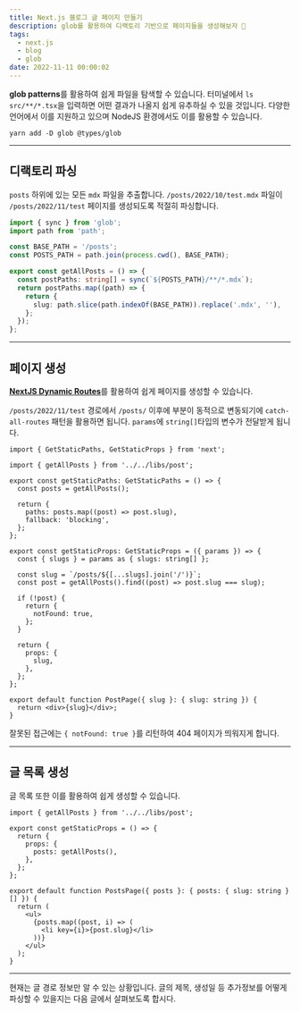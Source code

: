 ```yaml
---
title: Next.js 블로그 글 페이지 만들기
description: glob를 활용하여 디랙토리 기반으로 페이지들을 생성해보자 🤔
tags:
  - next.js
  - blog
  - glob
date: 2022-11-11 00:00:02
---
```


**glob patterns**를 활용하여 쉽게 파일을 탐색할 수 있습니다.
터미널에서 `ls src/**/*.tsx`을 입력하면 어떤 결과가 나올지 쉽게 유추하실 수 있을 것입니다.
다양한 언어에서 이를 지원하고 있으며 NodeJS 환경에서도 이를 활용할 수 있습니다.

```shell
yarn add -D glob @types/glob
```

---

## 디랙토리 파싱

`posts` 하위에 있는 모든 `mdx` 파일을 추출합니다.
`/posts/2022/10/test.mdx` 파일이 `/posts/2022/11/test` 페이지를 생성되도록 적절히 파싱합니다.

```ts:libs/post.ts {8}
import { sync } from 'glob';
import path from 'path';

const BASE_PATH = '/posts';
const POSTS_PATH = path.join(process.cwd(), BASE_PATH);

export const getAllPosts = () => {
  const postPaths: string[] = sync(`${POSTS_PATH}/**/*.mdx`);
  return postPaths.map((path) => {
    return {
      slug: path.slice(path.indexOf(BASE_PATH)).replace('.mdx', ''),
    };
  });
};
```

---

## 페이지 생성

[**NextJS Dynamic Routes**](https://nextjs.org/docs/routing/dynamic-routes#catch-all-routes)를 활용하여 쉽게 페이지를 생성할 수 있습니다.

`/posts/2022/11/test` 경로에서 `/posts/` 이후에 부분이 동적으로 변동되기에 `catch-all-routes` 패턴을 활용하면 됩니다.
`params`에 `string[]`타입의 변수가 전달받게 됩니다.

```tsx:pages/blog/[...slugs].tsx {17}
import { GetStaticPaths, GetStaticProps } from 'next';

import { getAllPosts } from '../../libs/post';

export const getStaticPaths: GetStaticPaths = () => {
  const posts = getAllPosts();

  return {
    paths: posts.map((post) => post.slug),
    fallback: 'blocking',
  };
};

export const getStaticProps: GetStaticProps = ({ params }) => {
  const { slugs } = params as { slugs: string[] };

  const slug = `/posts/${[...slugs].join('/')}`;
  const post = getAllPosts().find((post) => post.slug === slug);

  if (!post) {
    return {
      notFound: true,
    };
  }

  return {
    props: {
      slug,
    },
  };
};

export default function PostPage({ slug }: { slug: string }) {
  return <div>{slug}</div>;
}
```

잘못된 접근에는 `{ notFound: true }`를 리턴하여 404 페이지가 띄워지게 합니다.

---

## 글 목록 생성

글 목록 또한 이를 활용하여 쉽게 생성할 수 있습니다.

```tsx:pages/posts/index.tsx
import { getAllPosts } from '../../libs/post';

export const getStaticProps = () => {
  return {
    props: {
      posts: getAllPosts(),
    },
  };
};

export default function PostsPage({ posts }: { posts: { slug: string }[] }) {
  return (
    <ul>
      {posts.map((post, i) => (
        <li key={i}>{post.slug}</li>
      ))}
    </ul>
  );
}
```

---

현재는 글 경로 정보만 알 수 있는 상황입니다.
글의 제목, 생성일 등 추가정보를 어떻게 파싱할 수 있을지는 다음 글에서 살펴보도록 합시다.
